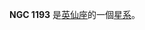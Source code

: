 {{NGCInfoBox|NGCID=NGC 1193|發現者=弗里德里希·威廉·赫歇爾|發現日期=1786年10月24日|其他編號=OCL 390|曆元=J2000.0|赤經=3時5分55秒
|赤緯=44°23'0"|星座=英仙座|星體=星系|星等=12.6|表面亮度=|藍等=}}

'''NGC 1193''' 是[[英仙座|英仙座]]的一個[[星系|星系]]。

{{NGCReference|1193}}
{{Catalogs|NGC=1193}}
{{Galaxy-stub}}
